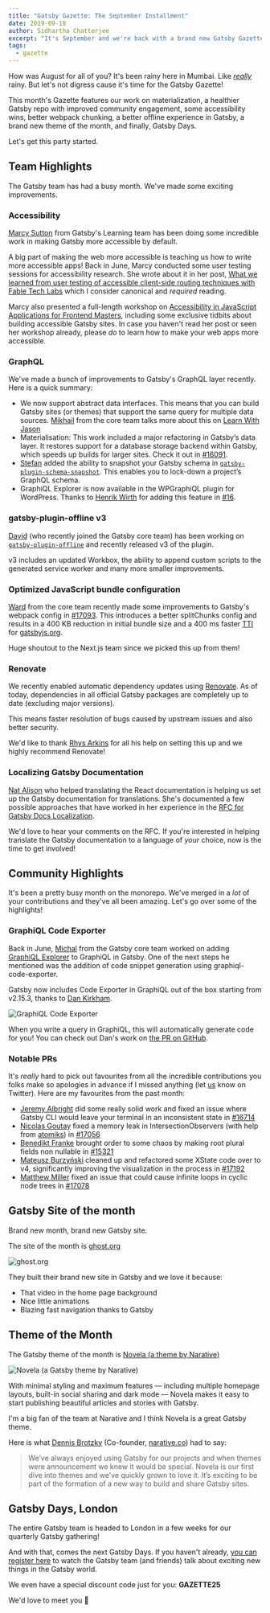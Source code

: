 ```yaml
---
title: "Gatsby Gazette: The September Installment"
date: 2019-09-18
author: Sidhartha Chatterjee
excerpt: "It's September and we're back with a brand new Gatsby Gazette, this time featuring a theme of the month, an RFC to localize documentation and Gatsby Days"
tags:
  - gazette
---
```


How was August for all of you? It's been rainy here in Mumbai. Like [_really_](https://qz.com/india/1703369/photos-of-mumbai-rains-and-floods-amid-indian-monsoons/) rainy. But let's not digress cause it's time for the Gatsby Gazette!

This month's Gazette features our work on materialization, a healthier Gatsby repo with improved community engagement, some accessibility wins, better webpack chunking, a better offline experience in Gatsby, a brand new theme of the month, and finally, Gatsby Days.

Let's get this party started.

## Team Highlights

The Gatsby team has had a busy month. We've made some exciting improvements.

### Accessibility

[Marcy Sutton](https://twitter.com/marcysutton) from Gatsby's Learning team has been doing some incredible work in making Gatsby more accessible by default.

A big part of making the web more accessible is teaching us how to write more accessible apps! Back in June, Marcy conducted some user testing sessions for accessibility research. She wrote about it in her post, [What we learned from user testing of accessible client-side routing techniques with Fable Tech Labs](https://www.gatsbyjs.org/blog/2019-07-11-user-testing-accessible-client-routing/) which I consider canonical and _required_ reading.

Marcy also presented a full-length workshop on [Accessibility in JavaScript Applications for Frontend Masters](https://frontendmasters.com/workshops/javascript-accessibility/), including some exclusive tidbits about building accessible Gatsby sites. In case you haven't read her post or seen her workshop already, please _do_ to learn how to make your web apps more accessible.

### GraphQL

We've made a bunch of improvements to Gatsby's GraphQL layer recently. Here is a quick summary:

- We now support abstract data interfaces. This means that you can build Gatsby sites (or themes) that support the same query for multiple data sources. [Mikhail](https://twitter.com/freiksenet) from the core team talks more about this on [Learn With Jason](https://www.youtube.com/watch?v=ALspNtrOqDk)
- Materialisation: This work included a major refactoring in Gatsby’s data layer. It restores support for a database storage backend within Gatsby, which speeds up builds for larger sites. Check it out in [#16091](https://github.com/gatsbyjs/gatsby/pull/16091).
- [Stefan](https://github.com/stefanprobst) added the ability to snapshot your Gatsby schema in [`gatsby-plugin-schema-snapshot`](https://www.gatsbyjs.org/packages/gatsby-plugin-schema-snapshot/). This enables you to lock-down a project’s GraphQL schema.
- GraphiQL Explorer is now available in the WPGraphiQL plugin for WordPress. Thanks to [Henrik Wirth](https://github.com/henrikwirth) for adding this feature in [#16](https://github.com/wp-graphql/wp-graphiql/pull/16).

### gatsby-plugin-offline v3

[David](https://twitter.com/davidbailey00) (who recently joined the Gatsby core team) has been working on [`gatsby-plugin-offline`](https://www.gatsbyjs.org/packages/gatsby-plugin-offline/) and recently released v3 of the plugin.

v3 includes an updated Workbox, the ability to append custom scripts to the generated service worker and many more smaller improvements.

### Optimized JavaScript bundle configuration

[Ward](https://twitter.com/wardpeet) from the core team recently made some improvements to Gatsby's webpack config in [#17093](https://github.com/gatsbyjs/gatsby/pull/17093). This introduces a better splitChunks config and results in a 400 KB reduction in initial bundle size and a 400 ms faster [TTI](https://developers.google.com/web/tools/lighthouse/audits/time-to-interactive) for [gatsbyjs.org](https://gatsbyjs.org).

Huge shoutout to the Next.js team since we picked this up from them!

### Renovate

We recently enabled automatic dependency updates using [Renovate](https://renovatebot.com/). As of today, dependencies in all official Gatsby packages are completely up to date (excluding major versions).

This means faster resolution of bugs caused by upstream issues and also better security.

We'd like to thank [Rhys Arkins](https://twitter.com/rarkins) for all his help on setting this up and we highly recommend Renovate!

### Localizing Gatsby Documentation

[Nat Alison](https://twitter.com/tesseralis) who helped translating the React documentation is helping us set up the Gatsby documentation for translations. She's documented a few possible approaches that have worked in her experience in the [RFC for Gatsby Docs Localization](https://github.com/gatsbyjs/rfcs/pull/42).

We'd love to hear your comments on the RFC. If you're interested in helping translate the Gatsby documentation to a language of _your_ choice, now is the time to get involved!

## Community Highlights

It's been a pretty busy month on the monorepo. We've merged in a _lot_ of your contributions and they've all been amazing. Let's go over some of the highlights!

### GraphiQL Code Exporter

Back in June, [Michal](https://twitter.com/mipiechowiak) from the Gatsby core team worked on adding [GraphiQL Explorer](https://github.com/OneGraph/graphiql-explorer) to GraphiQL in Gatsby. One of the next steps he mentioned was the addition of code snippet generation using graphiql-code-exporter.

Gatsby now includes Code Exporter in GraphiQL out of the box starting from v2.15.3, thanks to [Dan Kirkham](https://twitter.com/herecydev).

![GraphiQL Code Exporter](./2019-09-1308.05.19.gif)

When you write a query in GraphiQL, this will automatically generate code for you! You can check out Dan's work on [the PR on GitHub](https://github.com/gatsbyjs/gatsby/pull/17120).

### Notable PRs

It's _really_ hard to pick out favourites from all the incredible contributions you folks make so apologies in advance if I missed anything (let [us](https://twitter.com/gatsbyjs) know on Twitter). Here are my favourites from the past month:

- [Jeremy Albright](https://github.com/Js-Brecht) did some really solid work and fixed an issue where Gatsby CLI would leave your terminal in an inconsistent state in [#16714](https://github.com/gatsbyjs/gatsby/pull/16714)
- [Nicolas Goutay](https://github.com/phacks) fixed a memory leak in IntersectionObservers (with help from [atomiks](https://github.com/atomiks)) in [#17056](https://github.com/gatsbyjs/gatsby/pull/17056)
- [Benedikt Franke](https://github.com/spawnia) brought order to some chaos by making root plural fields non nullable in [#15321](https://github.com/gatsbyjs/gatsby/pull/15321)
- [Mateusz Burzyński](https://github.com/Andarist) cleaned up and refactored some XState code over to v4, significantly improving the visualization in the process in [#17192](https://github.com/gatsbyjs/gatsby/pull/17192)
- [Matthew Miller](https://github.com/me4502) fixed an issue that could cause infinite loops in cyclic node trees in [#17078](https://github.com/gatsbyjs/gatsby/pull/17078)

## Gatsby Site of the month

Brand new month, brand new Gatsby site.

The site of the month is [ghost.org](https://ghost.org)

![ghost.org](./ghost.org_.png)

They built their brand new site in Gatsby and we love it because:

- That video in the home page background
- Nice little animations
- Blazing fast navigation thanks to Gatsby

## Theme of the Month

The Gatsby theme of the month is [Novela (a theme by Narative)](https://github.com/narative/gatsby-theme-novela)

![Novela (a Gatsby theme by Narative)](./gatsby-theme-novela-hero.jpg)

With minimal styling and maximum features — including multiple homepage layouts, built-in social sharing and dark mode — Novela makes it easy to start publishing beautiful articles and stories with Gatsby.

I'm a big fan of the team at Narative and I think Novela is a great Gatsby theme.

Here is what [Dennis Brotzky](https://twitter.com/_brotzky) (Co-founder, [narative.co](https://www.narative.co/)) had to say:

> We’ve always enjoyed using Gatsby for our projects and when themes were announcement we knew it would be special. Novela is our first dive into themes and we’ve quickly grown to love it. It’s exciting to be part of the formation of a new way to build and share Gatsby sites.

## Gatsby Days, London

The entire Gatsby team is headed to London in a few weeks for our quarterly Gatsby gathering!

And with that, comes the next Gatsby Days. If you haven't already, [you can register here](https://www.gatsbyjs.com/resources/gatsby-days/) to watch the Gatsby team (and friends) talk about exciting new things in the Gatsby world.

We even have a special discount code just for you: **GAZETTE25**

We'd love to meet you 💜
